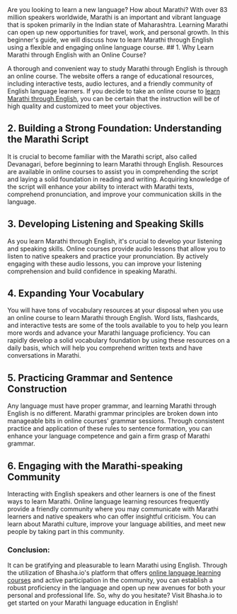 
<Navbar/>
<BlogTitleBlock 
    title="Unlock the World of Marathi: A Comprehensive Guide to Learning Marathi through English" 
    blogURL="guide-how-to-learn-marathi-through-english" 
    date="12 January 2024"
    time="5" 
    metaDetails="Master Marathi effortlessly through English using our all-inclusive guide. Expand your horizons in both your personal and professional life" 
    subCategory="Learning Guides"
    category= "Marathi"
    metaTitle="Master Marathi through English: Your Comprehensive Online Guide"
    publishDate="2024-01-11"
    modifiedDate="2024-01-11"
    imageURL="/Images/blogImages/previousBlogs/marathi-through-english.webp"
    keywords="Marathi Language Learning, Marathi Language, Marathi Language Benefits, Marathi Language Learning Benefits, Marathi Language Learning Reasons, Marathi Language Learning Reasons, Marathi Language Learning Reasons, Marathi Language Learning Reasons"
/>

<div>
Are you looking to learn a new language? How about Marathi? With over 83 million speakers worldwide, Marathi is an important and vibrant language that is spoken primarily in the Indian state of Maharashtra. Learning Marathi can open up new opportunities for travel, work, and personal growth. In this beginner's guide, we will discuss how to learn Marathi through English using a flexible and engaging online language course.
<Toc/>
## 1. Why Learn Marathi through English with an Online Course?

A thorough and convenient way to study Marathi through English is through an online course. The website offers a range of educational resources, including interactive tests, audio lectures, and a friendly community of English language learners. If you decide to take an online course to [learn Marathi through English]('/online-marathi-classes'), you can be certain that the instruction will be of high quality and customized to meet your objectives.

## 2. Building a Strong Foundation: Understanding the Marathi Script

It is crucial to become familiar with the Marathi script, also called Devanagari, before beginning to learn Marathi through English. Resources are available in online courses to assist you in comprehending the script and laying a solid foundation in reading and writing. Acquiring knowledge of the script will enhance your ability to interact with Marathi texts, comprehend pronunciation, and improve your communication skills in the language.

## 3. Developing Listening and Speaking Skills

As you learn Marathi through English, it's crucial to develop your listening and speaking skills. Online courses provide audio lessons that allow you to listen to native speakers and practice your pronunciation. By actively engaging with these audio lessons, you can improve your listening comprehension and build confidence in speaking Marathi. 

## 4. Expanding Your Vocabulary

You will have tons of vocabulary resources at your disposal when you use an online course to learn Marathi through English. Word lists, flashcards, and interactive tests are some of the tools available to you to help you learn more words and advance your Marathi language proficiency. You can rapidly develop a solid vocabulary foundation by using these resources on a daily basis, which will help you comprehend written texts and have conversations in Marathi. 

## 5. Practicing Grammar and Sentence Construction

Any language must have proper grammar, and learning Marathi through English is no different. Marathi grammar principles are broken down into manageable bits in online courses' grammar sessions. Through consistent practice and application of these rules to sentence formation, you can enhance your language competence and gain a firm grasp of Marathi grammar.

## 6. Engaging with the Marathi-speaking Community

Interacting with English speakers and other learners is one of the finest ways to learn Marathi. Online language learning resources frequently provide a friendly community where you may communicate with Marathi learners and native speakers who can offer insightful criticism. You can learn about Marathi culture, improve your language abilities, and meet new people by taking part in this community.

### Conclusion:

It can be gratifying and pleasurable to learn Marathi using English. Through the utilization of Bhasha.io's platform that offers [online language learning courses]('/') and active participation in the community, you can establish a robust proficiency in the language and open up new avenues for both your personal and professional life. So, why do you hesitate? Visit Bhasha.io to get started on your Marathi language education in English!
</div>
<OtherArticles filename = "guide-how-to-learn-marathi-through-english"/>

<FooterNew/>

